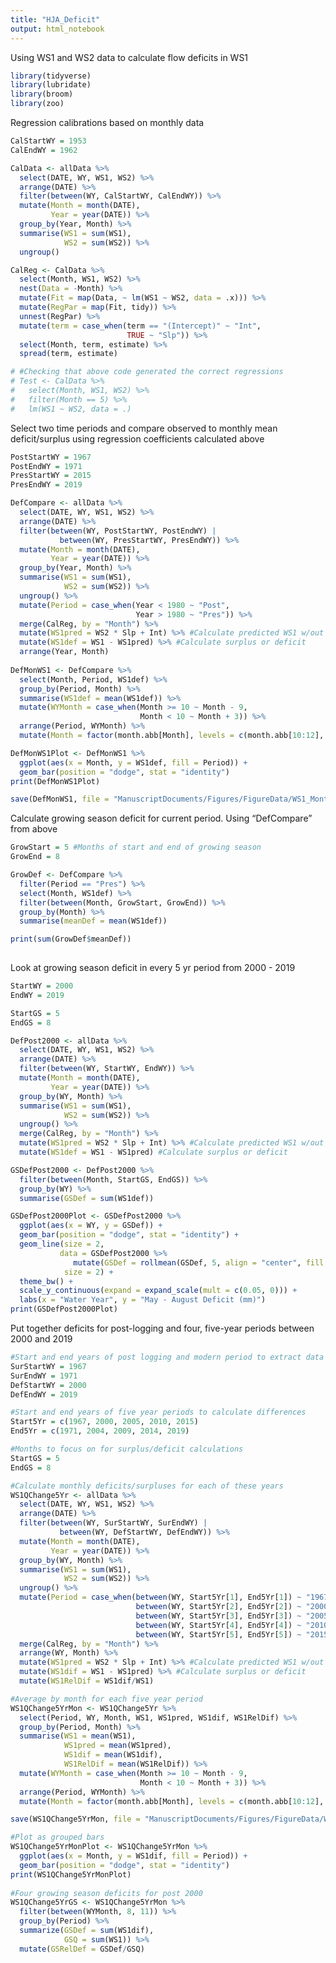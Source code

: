 ```yaml
---
title: "HJA_Deficit"
output: html_notebook
---
```


Using WS1 and WS2 data to calculate flow deficits in WS1

```r
library(tidyverse)
library(lubridate)
library(broom)
library(zoo)
```

Regression calibrations based on monthly data
```r
CalStartWY = 1953
CalEndWY = 1962

CalData <- allData %>% 
  select(DATE, WY, WS1, WS2) %>% 
  arrange(DATE) %>% 
  filter(between(WY, CalStartWY, CalEndWY)) %>% 
  mutate(Month = month(DATE),
         Year = year(DATE)) %>%
  group_by(Year, Month) %>%
  summarise(WS1 = sum(WS1),
            WS2 = sum(WS2)) %>%
  ungroup()

CalReg <- CalData %>% 
  select(Month, WS1, WS2) %>% 
  nest(Data = -Month) %>% 
  mutate(Fit = map(Data, ~ lm(WS1 ~ WS2, data = .x))) %>% 
  mutate(RegPar = map(Fit, tidy)) %>% 
  unnest(RegPar) %>% 
  mutate(term = case_when(term == "(Intercept)" ~ "Int",
                          TRUE ~ "Slp")) %>% 
  select(Month, term, estimate) %>% 
  spread(term, estimate)

# #Checking that above code generated the correct regressions
# Test <- CalData %>%
#   select(Month, WS1, WS2) %>%
#   filter(Month == 5) %>%
#   lm(WS1 ~ WS2, data = .)
```

Select two time periods and compare observed to monthly mean deficit/surplus using regression coefficients calculated above
```r
PostStartWY = 1967
PostEndWY = 1971
PresStartWY = 2015
PresEndWY = 2019

DefCompare <- allData %>% 
  select(DATE, WY, WS1, WS2) %>% 
  arrange(DATE) %>% 
  filter(between(WY, PostStartWY, PostEndWY) |
           between(WY, PresStartWY, PresEndWY)) %>% 
  mutate(Month = month(DATE),
         Year = year(DATE)) %>%
  group_by(Year, Month) %>% 
  summarise(WS1 = sum(WS1),
            WS2 = sum(WS2)) %>% 
  ungroup() %>% 
  mutate(Period = case_when(Year < 1980 ~ "Post",
                            Year > 1980 ~ "Pres")) %>% 
  merge(CalReg, by = "Month") %>% 
  mutate(WS1pred = WS2 * Slp + Int) %>% #Calculate predicted WS1 w/out treatment
  mutate(WS1def = WS1 - WS1pred) %>% #Calculate surplus or deficit
  arrange(Year, Month)
  
DefMonWS1 <- DefCompare %>% 
  select(Month, Period, WS1def) %>% 
  group_by(Period, Month) %>% 
  summarise(WS1def = mean(WS1def)) %>% 
  mutate(WYMonth = case_when(Month >= 10 ~ Month - 9,
                             Month < 10 ~ Month + 3)) %>% 
  arrange(Period, WYMonth) %>% 
  mutate(Month = factor(month.abb[Month], levels = c(month.abb[10:12], month.abb[1:9])))

DefMonWS1Plot <- DefMonWS1 %>% 
  ggplot(aes(x = Month, y = WS1def, fill = Period)) +
  geom_bar(position = "dodge", stat = "identity")
print(DefMonWS1Plot)

save(DefMonWS1, file = "ManuscriptDocuments/Figures/FigureData/WS1_Month_Deficit.RData")
```
Calculate growing season deficit for current period. Using "DefCompare" from above
```r
GrowStart = 5 #Months of start and end of growing season
GrowEnd = 8 

GrowDef <- DefCompare %>% 
  filter(Period == "Pres") %>% 
  select(Month, WS1def) %>% 
  filter(between(Month, GrowStart, GrowEnd)) %>% 
  group_by(Month) %>% 
  summarise(meanDef = mean(WS1def))

print(sum(GrowDef$meanDef))
  
```

Look at growing season deficit in every 5 yr period from 2000 - 2019
```r
StartWY = 2000
EndWY = 2019

StartGS = 5
EndGS = 8

DefPost2000 <- allData %>% 
  select(DATE, WY, WS1, WS2) %>% 
  arrange(DATE) %>% 
  filter(between(WY, StartWY, EndWY)) %>% 
  mutate(Month = month(DATE),
         Year = year(DATE)) %>%
  group_by(WY, Month) %>% 
  summarise(WS1 = sum(WS1),
            WS2 = sum(WS2)) %>% 
  ungroup() %>% 
  merge(CalReg, by = "Month") %>% 
  mutate(WS1pred = WS2 * Slp + Int) %>% #Calculate predicted WS1 w/out treatment
  mutate(WS1def = WS1 - WS1pred) #Calculate surplus or deficit

GSDefPost2000 <- DefPost2000 %>% 
  filter(between(Month, StartGS, EndGS)) %>% 
  group_by(WY) %>% 
  summarise(GSDef = sum(WS1def))

GSDefPost2000Plot <- GSDefPost2000 %>% 
  ggplot(aes(x = WY, y = GSDef)) + 
  geom_bar(position = "dodge", stat = "identity") +
  geom_line(size = 2, 
           data = GSDefPost2000 %>% 
              mutate(GSDef = rollmean(GSDef, 5, align = "center", fill = NA)),
            size = 2) +
  theme_bw() +
  scale_y_continuous(expand = expand_scale(mult = c(0.05, 0))) +
  labs(x = "Water Year", y = "May - August Deficit (mm)")
print(GSDefPost2000Plot)
```
Put together deficits for post-logging and four, five-year periods between 2000 and 2019
```r
#Start and end years of post logging and modern period to extract data
SurStartWY = 1967
SurEndWY = 1971
DefStartWY = 2000
DefEndWY = 2019

#Start and end years of five year periods to calculate differences
Start5Yr = c(1967, 2000, 2005, 2010, 2015)
End5Yr = c(1971, 2004, 2009, 2014, 2019)

#Months to focus on for surplus/deficit calculations
StartGS = 5
EndGS = 8

#Calculate monthly deficits/surpluses for each of these years
WS1QChange5Yr <- allData %>% 
  select(DATE, WY, WS1, WS2) %>% 
  arrange(DATE) %>% 
  filter(between(WY, SurStartWY, SurEndWY) | 
           between(WY, DefStartWY, DefEndWY)) %>% 
  mutate(Month = month(DATE),
         Year = year(DATE)) %>%
  group_by(WY, Month) %>%
  summarise(WS1 = sum(WS1),
            WS2 = sum(WS2)) %>%
  ungroup() %>%
  mutate(Period = case_when(between(WY, Start5Yr[1], End5Yr[1]) ~ "1967-1971",
                            between(WY, Start5Yr[2], End5Yr[2]) ~ "2000-2004",
                            between(WY, Start5Yr[3], End5Yr[3]) ~ "2005-2009",
                            between(WY, Start5Yr[4], End5Yr[4]) ~ "2010-2014",
                            between(WY, Start5Yr[5], End5Yr[5]) ~ "2015-2019")) %>% 
  merge(CalReg, by = "Month") %>%
  arrange(WY, Month) %>% 
  mutate(WS1pred = WS2 * Slp + Int) %>% #Calculate predicted WS1 w/out treatment
  mutate(WS1dif = WS1 - WS1pred) %>% #Calculate surplus or deficit
  mutate(WS1RelDif = WS1dif/WS1)

#Average by month for each five year period
WS1QChange5YrMon <- WS1QChange5Yr %>% 
  select(Period, WY, Month, WS1, WS1pred, WS1dif, WS1RelDif) %>% 
  group_by(Period, Month) %>% 
  summarise(WS1 = mean(WS1),
            WS1pred = mean(WS1pred),
            WS1dif = mean(WS1dif),
            WS1RelDif = mean(WS1RelDif)) %>% 
  mutate(WYMonth = case_when(Month >= 10 ~ Month - 9,
                             Month < 10 ~ Month + 3)) %>% 
  arrange(Period, WYMonth) %>% 
  mutate(Month = factor(month.abb[Month], levels = c(month.abb[10:12], month.abb[1:9])))

save(WS1QChange5YrMon, file = "ManuscriptDocuments/Figures/FigureData/WS1_Month_Deficit.RData")

#Plot as grouped bars  
WS1QChange5YrMonPlot <- WS1QChange5YrMon %>% 
  ggplot(aes(x = Month, y = WS1dif, fill = Period)) +
  geom_bar(position = "dodge", stat = "identity")
print(WS1QChange5YrMonPlot)
  
#Four growing season deficits for post 2000
WS1QChange5YrGS <- WS1QChange5YrMon %>% 
  filter(between(WYMonth, 8, 11)) %>% 
  group_by(Period) %>% 
  summarize(GSDef = sum(WS1dif),
            GSQ = sum(WS1)) %>% 
  mutate(GSRelDef = GSDef/GSQ)
           
```